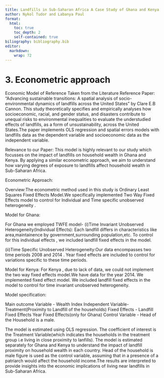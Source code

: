 ```yaml
---
title: Landfills in Sub-Saharan Africa A Case Study of Ghana and Kenya
author: Nykol Tudor and Labanya Paul
format: 
  html: 
    toc: true
    toc_depth: 2
    self-contained: true
biliography: bibliography.bib
editor: 
  markdown: 
    wrap: 72
---
```


# 3. Econometric approach

Economic Model of Reference Taken from the Literature Reference Paper:
"Advancing sustainable transitions: A spatial analysis of socio-environmental dynamics of landfills across the United States" by Clare E.B Cannon. This  study  theoretically specifies and empirically analyses how socioeconomic, racial, and gender status, and disasters contribute to unequal risks to environmental inequalities to evaluate the understudied effects of landfills, as a form of unsustainability, across the United States.The paper implements OLS regression and spatial errors models with landfills data as the dependent variable and socioeconomic data as the independent variable.

Relevance to our Paper:
This model is highly relevant to our study which focusses on the impact of landfills on household wealth in Ghana and Kenya. By applying a similar econometric approach, we  aim to understand how varying degrees of exposure to landfills affect household wealth in Sub-Saharan Africa.



Econometric Approach:

Overview:The econometric method used in this study is Ordinary Least Squares Fixed Effects Model.We specifically implemented Two Way Fixed Effects model to control for Individual and Time specific unobserved heterogeneity .

Model for Ghana:

For Ghana we employed TWFE model-
(i)Time Invariant Unobserved Heterogeneity(Individual Effects): Each landfill differs in characteristics like area,maintainence by government,surrounding population,etc. To control for this individual effects , we included landfill fixed effects in the model.

(ii)Time Specific Unobserved Heterogeneity:Our data encompasses two time periods 2008 and 2014 . Year fixed effects are included to control for variations specific to these time periods.

Model for Kenya:
For Kenya , due to lack of data, we could not implement the two way fixed effects model.We have data for the year 2014. We implemented fixed effect model. We included landfill fixed effects in the model to control for time invariant unobserved heterogeneity.

 Model specification:

 Main outcome Variable - Wealth Index
 Independent Variable- Treatment(Proximity to Landfill of the households) 
 Fixed Effects - 
 Landfill Fixed Effects
 Year Fixed Effects(only for Ghana)
 Control Variable - Head of the Household is a male.
   

The model is estimated using OLS regression. The coefficient of interest is the Treatment Variable(which indicates the households in the treatment group i.e living in close proximity to lanfills). The model is estimated separately for Ghana and Kenya to understand the impact of landfill proximity on household wealth in each country. Head of the household is male figure is used as the control variable, assuming that in a presence of a patriarch would affect the household income.The results are interpreted to provide insights into the economic implications of living near landfills in Sub-Saharan Africa.






































